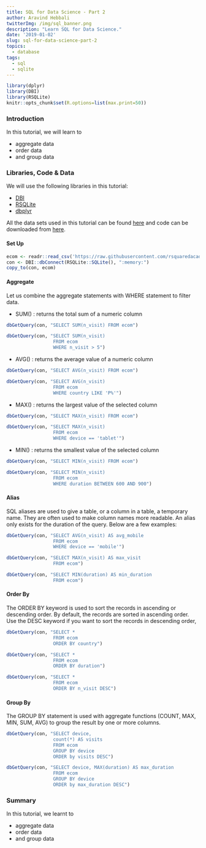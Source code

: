 ```yaml
---
title: SQL for Data Science - Part 2
author: Aravind Hebbali
twitterImg: /img/sql_banner.png
description: "Learn SQL for Data Science."
date: '2019-01-02'
slug: sql-for-data-science-part-2
topics:
  - database
tags:
  - sql
  - sqlite
---
```


```r
library(dplyr)
library(DBI)
library(RSQLite)
knitr::opts_chunk$set(R.options=list(max.print=50))
```

### Introduction

In this tutorial, we will learn to

- aggregate data
- order data
- and group data

### Libraries, Code & Data

We will use the following libraries in this tutorial:

- [DBI](http://readr.tidyverse.org/)
- [RSQLite](https://rstats-db.github.io/RSQLite/)
- [dbplyr](http://dbplyr.tidyverse.org/)

All the data sets used in this tutorial can be found [here](https://github.com/rsquaredacademy/datasets) and code can be downloaded from [here](https://gist.github.com/rsquaredacademy/691dba8e13873c648bfdb91aba65d4d7).

#### Set Up

```r
ecom <- readr::read_csv('https://raw.githubusercontent.com/rsquaredacademy/datasets/master/web.csv')
con <- DBI::dbConnect(RSQLite::SQLite(), ":memory:")
copy_to(con, ecom)
```

#### Aggregate 

Let us combine the aggregate statements with WHERE statement to filter data.

- SUM()  : returns the total sum of a numeric column

```r
dbGetQuery(con, "SELECT SUM(n_visit) FROM ecom")

dbGetQuery(con, "SELECT SUM(n_visit) 
	             FROM ecom 
	             WHERE n_visit > 5")
```

- AVG()  : returns the average value of a numeric column

```r
dbGetQuery(con, "SELECT AVG(n_visit) FROM ecom")

dbGetQuery(con, "SELECT AVG(n_visit) 
	             FROM ecom 
	             WHERE country LIKE 'P%'")
```

- MAX()  : returns the largest value of the selected column

```r
dbGetQuery(con, "SELECT MAX(n_visit) FROM ecom")

dbGetQuery(con, "SELECT MAX(n_visit) 
	             FROM ecom 
	             WHERE device == 'tablet'")
```

- MIN()  : returns the smallest value of the selected column

```r
dbGetQuery(con, "SELECT MIN(n_visit) FROM ecom")

dbGetQuery(con, "SELECT MIN(n_visit) 
	             FROM ecom 
	             WHERE duration BETWEEN 600 AND 900")
```

#### Alias 

SQL aliases are used to give a table, or a column in a table, a temporary name. They are often used to make column names more readable. An alias only exists for the duration of the query. Below are a
few examples:

```r
dbGetQuery(con, "SELECT AVG(n_visit) AS avg_mobile 
	             FROM ecom 
	             WHERE device == 'mobile'")

dbGetQuery(con, "SELECT MAX(n_visit) AS max_visit 
	             FROM ecom")

dbGetQuery(con, "SELECT MIN(duration) AS min_duration 
	             FROM ecom")
```

#### Order By

The ORDER BY keyword is used to sort the records in ascending or descending order. By default, the records are sorted in ascending order. Use the DESC keyword if you want to sort the records in descending order, 

```r
dbGetQuery(con, "SELECT * 
	             FROM ecom 
	             ORDER BY country")

dbGetQuery(con, "SELECT *  
	             FROM ecom 
	             ORDER BY duration")

dbGetQuery(con, "SELECT * 
	             FROM ecom 
	             ORDER BY n_visit DESC")
```

#### Group By 

The GROUP BY statement is used with aggregate functions (COUNT, MAX, MIN, SUM, AVG) to group the result by one or more columns.

```r
dbGetQuery(con, "SELECT device, 
	             count(*) AS visits 
	             FROM ecom 
	             GROUP BY device 
	             ORDER by visits DESC")

dbGetQuery(con, "SELECT device, MAX(duration) AS max_duration 
	             FROM ecom 
	             GROUP BY device 
	             ORDER by max_duration DESC")
```

### Summary

In this tutorial, we learnt to 

- aggregate data 
- order data
- and group data


